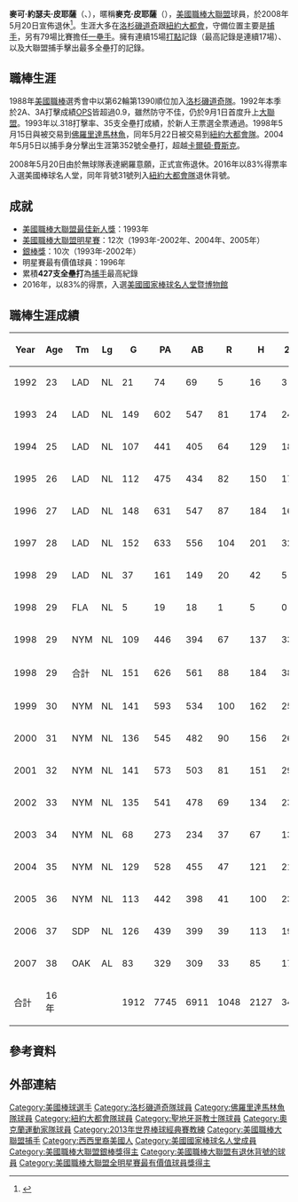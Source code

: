 {{Infobox baseball biography
|name        = 麥克·皮耶薩<br />Mike Piazza
|image       = Mike Piazza spring of 2004.jpg
|image_size  =
|caption     = 2004年春訓的皮耶薩
|position    = [[捕手|捕手]]
|bats        = 右
|throws      = 右
|birth_date  = {{Birth date and age|mf=yes|1968|9|4}}
|birth_place = {{USA}}[[賓夕法尼亞州|賓夕法尼亞州]][[諾里斯鎮_(賓夕法尼亞州)|諾里斯鎮]]
|death_date  = 
|death_place = 
|debutleague = [[美國職棒大聯盟|美國職棒大聯盟]]
|debutdate   = 9月1日
|debutyear   = 1992年
|debutteam   = [[洛杉磯道奇|洛杉磯道奇]]
|finalleague = [[美國職棒大聯盟|美國職棒大聯盟]]
|finaldate   = 9月30日
|finalyear   = 2007年
|finalteam   = [[奧克蘭運動家|奧克蘭運動家]]
|statleague  = 美國職棒大聯盟
|stat1label  = [[打擊率|打擊率]]
|stat1value  = .308
|stat2label  = [[全壘打|全壘打]]
|stat2value  = 427
|stat3label  = [[打點|打點]]
|stat3value  = 1335
|teams=
* [[洛杉磯道奇|洛杉磯道奇]] ({{mlby|1992}}–{{mlby|1998}})
* [[佛羅里達馬林魚|佛羅里達馬林魚]] ({{mlby|1998}})
* [[紐約大都會|紐約大都會]] ({{mlby|1998}}–{{mlby|2005}})
* [[聖地牙哥教士|聖地牙哥教士]] ({{mlby|2006}})
* [[奧克蘭運動家|奧克蘭運動家]] ({{mlby|2007}})
|highlights=
* 12×[[美國職棒大聯盟全明星賽|全明星賽]] ([[1993年美國職棒大聯盟全明星賽|1993]]–[[2002年美國職棒大聯盟全明星賽|2002]],[[2004年美國職棒大聯盟全明星賽|2004]],[[2005年美國職棒大聯盟全明星賽|2005]])
* [[美國職棒大聯盟年度最佳新人獎|國聯年度最佳新人]] (1993)
* 10×[[美國職棒大聯盟銀棒獎|銀棒獎]] (1993–2002)
* [[紐約大都會|紐約大都會]]退休號碼#31
* [[紐約大都會|紐約大都會]]名人堂
|hoflink = 美國國家棒球名人堂暨博物館
|hoftype = 美國棒球名人堂
|hofdate = 2016年
|hofvote = 82.95% (第四年票選)
|hofmethod= 
}}

'''麥可·約瑟夫·皮耶薩'''（{{lang-en|Michael Joseph Piazza}}、{{bd|1968年|9月4日|catIdx=Piazza, Mike}}），暱稱'''麥克·皮耶薩'''（{{lang|en|Mike Piazza}}），[[美國職棒大聯盟|美國職棒大聯盟]]球員，於2008年5月20日宣佈退休<ref>{{Cite web |url=http://newyork.mets.mlb.com/news/article.jsp?ymd=20080520&content_id=2735681&vkey=news_nym&fext=.jsp&c_id=nym |title=Piazza retires after 16 seasons |accessdate=2008-05-24 |archive-date=2008-05-21 |archive-url=https://web.archive.org/web/20080521083107/http://newyork.mets.mlb.com/news/article.jsp?ymd=20080520&content_id=2735681&vkey=news_nym&fext=.jsp&c_id=nym |dead-url=no }}</ref>。生涯大多在[[洛杉磯道奇|洛杉磯道奇]]跟[[紐約大都會|紐約大都會]]，守備位置主要是[[捕手|捕手]]，另有79場比賽擔任[[一壘手|一壘手]]。擁有連續15場[[打點|打點]]記錄（最高記錄是連續17場）、以及大聯盟捕手擊出最多全壘打的記錄。

==職棒生涯==
1988年[[美國職棒|美國職棒]]選秀會中以第62輪第1390順位加入[[洛杉磯道奇隊|洛杉磯道奇隊]]。1992年本季於2A、3A打擊成績[[OPS|OPS]]皆超過0.9，雖然防守不佳，仍於9月1日首度升上[[大聯盟|大聯盟]]。1993年以.318打擊率、35支全壘打成績，於新人王票選全票通過。1998年5月15日與{{le|托德·塞爾|Todd Zeile}}被交易到[[佛羅里達馬林魚|佛羅里達馬林魚]]，同年5月22日被交易到[[紐約大都會隊|紐約大都會隊]]。2004年5月5日以捕手身分擊出生涯第352號全壘打，超越[[卡爾頓·費斯克|卡爾頓·費斯克]]。 

2008年5月20日由於無球隊表達網羅意願，正式宣佈退休。2016年以83%得票率入選美國棒球名人堂，同年背號31號列入[[紐約大都會隊|紐約大都會隊]]退休背號。

==成就==
*[[美國職棒大聯盟最佳新人獎|美國職棒大聯盟最佳新人獎]]：1993年
*[[美國職棒大聯盟明星賽|美國職棒大聯盟明星賽]]：12次（1993年-2002年、2004年、2005年）
*[[銀棒獎|銀棒獎]]：10次（1993年-2002年）
*明星賽最有價值球員：1996年
*累積'''427支全壘打'''為[[捕手|捕手]]最高紀錄 
*2016年，以83%的得票，入選[[美國國家棒球名人堂暨博物館|美國國家棒球名人堂暨博物館]]

==職棒生涯成績==
{| class="wikitable sortable" 
|-
! Year
! Age
! Tm
! Lg
! G
! PA
! AB
! R
! H
! 2B
! 3B
! HR
! RBI
! SB
! CS
! BB
! SO
! BA
! OBP
! SLG
! OPS
|-
| 1992
| 23
| LAD
| NL
| 21
| 74
| 69
| 5
| 16
| 3
| 0
| 1
| 7
| 0
| 0
| 4
| 12
| .232
| .284
| .319
| .603
|-
| 1993
| 24
| LAD
| NL
| 149
| 602
| 547
| 81
| 174
| 24
| 2
| 35
| 112
| 3
| 4
| 46
| 86
| .318
| .370
| .561
| .932
|-
| 1994
| 25
| LAD
| NL
| 107
| 441
| 405
| 64
| 129
| 18
| 0
| 24
| 92
| 1
| 3
| 33
| 65
| .319
| .370
| .541
| .910
|-
| 1995
| 26
| LAD
| NL
| 112
| 475
| 434
| 82
| 150
| 17
| 0
| 32
| 93
| 1
| 0
| 39
| 80
| .346
| .400
| .606
| 1.006
|-
| 1996
| 27
| LAD
| NL
| 148
| 631
| 547
| 87
| 184
| 16
| 0
| 36
| 105
| 0
| 3
| 81
| 93
| .336
| .422
| .563
| .985
|-
| 1997
| 28
| LAD
| NL
| 152
| 633
| 556
| 104
| 201
| 32
| 1
| 40
| 124
| 5
| 1
| 69
| 77
| .362
| .431
| .638
| 1.070
|-
| 1998
| 29
| LAD
| NL
| 37
| 161
| 149
| 20
| 42
| 5
| 0
| 9
| 30
| 0
| 0
| 11
| 27
| .282
| .329
| .497
| .826
|-
| 1998
| 29
| FLA
| NL
| 5
| 19
| 18
| 1
| 5
| 0
| 1
| 0
| 5
| 0
| 0
| 0
| 0
| .278
| .263
| .389
| .652
|-
| 1998
| 29
| NYM
| NL
| 109
| 446
| 394
| 67
| 137
| 33
| 0
| 23
| 76
| 1
| 0
| 47
| 53
| .348
| .417
| .607
| 1.024
|-
| 1998
| 29
| 合計
| NL
| 151
| 626
| 561
| 88
| 184
| 38
| 1
| 32
| 111
| 1
| 0
| 58
| 80
| .328
| .390
| .570
| .960
|-
| 1999
| 30
| NYM
| NL
| 141
| 593
| 534
| 100
| 162
| 25
| 0
| 40
| 124
| 2
| 2
| 51
| 70
| .303
| .361
| .575
| .936
|-
| 2000
| 31
| NYM
| NL
| 136
| 545
| 482
| 90
| 156
| 26
| 0
| 38
| 113
| 4
| 2
| 58
| 69
| .324
| .398
| .614
| 1.012
|-
| 2001
| 32
| NYM
| NL
| 141
| 573
| 503
| 81
| 151
| 29
| 0
| 36
| 94
| 0
| 2
| 67
| 87
| .300
| .384
| .573
| .957
|-
| 2002
| 33
| NYM
| NL
| 135
| 541
| 478
| 69
| 134
| 23
| 2
| 33
| 98
| 0
| 3
| 57
| 82
| .280
| .359
| .544
| .903
|-
| 2003
| 34
| NYM
| NL
| 68
| 273
| 234
| 37
| 67
| 13
| 0
| 11
| 34
| 0
| 0
| 35
| 40
| .286
| .377
| .483
| .860
|-
| 2004
| 35
| NYM
| NL
| 129
| 528
| 455
| 47
| 121
| 21
| 0
| 20
| 54
| 0
| 0
| 68
| 78
| .266
| .362
| .444
| .806
|-
| 2005
| 36
| NYM
| NL
| 113
| 442
| 398
| 41
| 100
| 23
| 0
| 19
| 62
| 0
| 0
| 41
| 67
| .251
| .326
| .452
| .778
|-
| 2006
| 37
| SDP
| NL
| 126
| 439
| 399
| 39
| 113
| 19
| 1
| 22
| 68
| 0
| 0
| 34
| 66
| .283
| .342
| .501
| .843
|-
| 2007
| 38
| OAK
| AL
| 83
| 329
| 309
| 33
| 85
| 17
| 1
| 8
| 44
| 0
| 0
| 18
| 61
| .275
| .313
| .414
| .727
|-
| 合計
| 16年
| 
| 
| 1912
| 7745
| 6911
| 1048
| 2127
| 344
| 8
| 427
| 1335
| 17
| 20
| 759
| 1113
| .308
| .377
| .545
| .922
|}

==參考資料==
<div class="references-small">
<references/>
</div>

==外部連結==
{{commonscat|Mike Piazza}}
{{Baseballstats | mlb=120536 | espn=2770 | br=p/piazzmi01 | fangraphs=893 | cube=P/Mike-Piazza}}

{{Major League Baseball All-Star Game MVPs}}
{{美國棒球名人堂成員}}

{{Authority control}}
{{DEFAULTSORT:Piazza, Mike}}

[[Category:美國棒球選手|Category:美國棒球選手]]
[[Category:洛杉磯道奇隊球員|Category:洛杉磯道奇隊球員]]
[[Category:佛羅里達馬林魚隊球員|Category:佛羅里達馬林魚隊球員]]
[[Category:紐約大都會隊球員|Category:紐約大都會隊球員]]
[[Category:聖地牙哥教士隊球員|Category:聖地牙哥教士隊球員]]
[[Category:奧克蘭運動家隊球員|Category:奧克蘭運動家隊球員]]
[[Category:2013年世界棒球經典賽教練|Category:2013年世界棒球經典賽教練]]
[[Category:美國職棒大聯盟捕手|Category:美國職棒大聯盟捕手]]
[[Category:西西里裔美國人|Category:西西里裔美國人]]
[[Category:美國國家棒球名人堂成員|Category:美國國家棒球名人堂成員]]
[[Category:美國職棒大聯盟銀棒獎得主|Category:美國職棒大聯盟銀棒獎得主]]
[[Category:美國職棒大聯盟有退休背號的球員|Category:美國職棒大聯盟有退休背號的球員]]
[[Category:美國職棒大聯盟全明星賽最有價值球員獎得主|Category:美國職棒大聯盟全明星賽最有價值球員獎得主]]